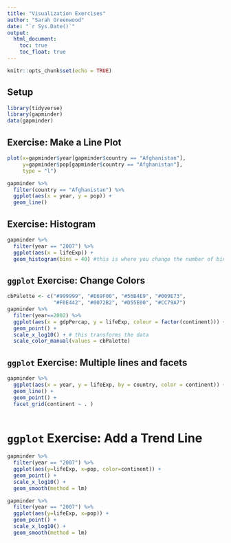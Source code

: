 ```yaml
---
title: "Visualization Exercises"
author: "Sarah Greenwood"
date: "`r Sys.Date()`"
output: 
  html_document:
    toc: true
    toc_float: true
---
```


```r
knitr::opts_chunk$set(echo = TRUE)
```

## Setup

```r
library(tidyverse)
library(gapminder)
data(gapminder)
```

## Exercise: Make a Line Plot

```r
plot(x=gapminder$year[gapminder$country == "Afghanistan"],
     y=gapminder$pop[gapminder$country == "Afghanistan"], 
     type = "l")
```

```r
gapminder %>% 
  filter(country == "Afghanistan") %>%
  ggplot(aes(x = year, y = pop)) + 
  geom_line()
```

## Exercise: Histogram

```r
gapminder %>% 
  filter(year == "2007") %>%
  ggplot(aes(x = lifeExp)) + 
  geom_histogram(bins = 40) #this is where you change the number of bins
```

## `ggplot` Exercise: Change Colors

```r
cbPalette <- c("#999999", "#E69F00", "#56B4E9", "#009E73", 
               "#F0E442", "#0072B2", "#D55E00", "#CC79A7")
gapminder %>%
  filter(year==2002) %>%
  ggplot(aes(x = gdpPercap, y = lifeExp, colour = factor(continent))) + # adds color!
  geom_point() + 
  scale_x_log10() + # this transforms the data
  scale_color_manual(values = cbPalette)
```

## `ggplot` Exercise: Multiple lines and facets

```r
gapminder %>%
  ggplot(aes(x = year, y = lifeExp, by = country, color = continent)) + 
  geom_line() +
  geom_point() + 
  facet_grid(continent ~ . )
  
```

# `ggplot` Exercise: Add a Trend Line

```r
gapminder %>%
  filter(year == "2007") %>%
  ggplot(aes(y=lifeExp, x=pop, color=continent)) + 
  geom_point() + 
  scale_x_log10() + 
  geom_smooth(method = lm)

```

```r
gapminder %>%
  filter(year == "2007") %>%
  ggplot(aes(y=lifeExp, x=pop)) + 
  geom_point() + 
  scale_x_log10() + 
  geom_smooth(method = lm)
```






